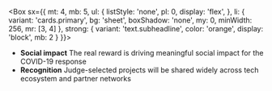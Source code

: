 
<Box
  sx={{
    mt: 4,
    mb: 5,
    ul: {
      listStyle: 'none',
      pl: 0,
      display: 'flex',
    },
    li: {
      variant: 'cards.primary',
      bg: 'sheet',
      boxShadow: 'none',
      my: 0,
      minWidth: 256,
      mr: [3, 4]
    },
    strong: {
      variant: 'text.subheadline',
      color: 'orange',
      display: 'block',
      mb: 2
    }
  }}>

- **Social impact** The real reward is driving meaningful social impact for the COVID-19 response
- **Recognition** Judge-selected projects will be shared widely across tech ecosystem and partner networks

</Box>
